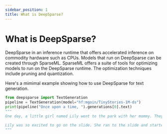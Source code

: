 ```yaml
---
sidebar_position: 1
title: What is DeepSparse?
---
```


# What is DeepSparse?
DeepSparse in an inference runtime that offers accelerated inference on commodity hardware such as CPUs. Models that run on DeepSparse can be created through SparseML. SparseML offers a suite of tools for optimizing models to run on the DeepSparse runtime. The optimization techniques include pruning and quantization. 

Here's a mimimal example showing how to use DeepSparse for text generation. 
```python
from deepsparse import TextGeneration
pipeline = TextGeneration(model="hf:mgoin/TinyStories-1M-ds")
print(pipeline("Once upon a time, ").generations[0].text)
"""
One day, a little girl named Lily went to the park with her mommy. They saw a big slide and wanted to slide down the slide. Lily said, "Mommy, can I go on the slide?" Her mommy said, "Yes, you can go on the slide."

Lily was so excited to go on the slide. She ran to the slide and started sliding down. She slid down the slide and laughed. She was so happy that she ran to the slide
"""
```